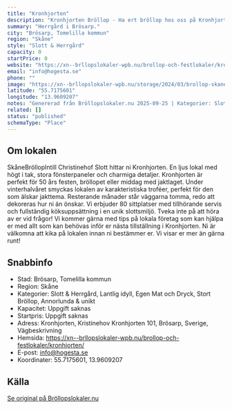 ```yaml
---
title: "Kronhjorten"
description: "Kronhjorten Bröllop - Ha ert bröllop hos oss på Kronhjorten. Se vår fina Bröllopslokal. Skicka gärna en förfrågan så hjälper vi Er!"
summary: "Herrgård i Brösarp."
city: "Brösarp, Tomelilla kommun"
region: "Skåne"
style: "Slott & Herrgård"
capacity: 0
startPrice: 0
website: "https://xn--brllopslokaler-wpb.nu/brollop-och-festlokaler/kronhjorten/"
email: "info@hogesta.se"
phone: ""
image: "https://xn--brllopslokaler-wpb.nu/storage/2024/03/brollop-skane-kronhjorten-christinehof-brollopslokal-2.webp"
latitude: "55.7175601"
longitude: "13.9609207"
notes: "Genererad från Bröllopslokaler.nu 2025-09-25 | Kategorier: Slott & Herrgård, Lantlig idyll, Egen Mat och Dryck, Stort Bröllop, Annorlunda & unikt"
related: []
status: "published"
schemaType: "Place"
---
```


## Om lokalen

SkåneBröllopIntill Christinehof Slott hittar ni Kronhjorten. En ljus lokal med högt i tak, stora fönsterpaneler och charmiga detaljer. Kronhjorten är perfekt för 50 års festen, bröllopet eller middag med jaktlaget. Under vinterhalvåret smyckas lokalen av karakteristiska troféer, perfekt för den som älskar jakttema. Resterande månader står väggarna tomma, redo att dekoreras hur ni än önskar. Vi erbjuder 80 sittplatser med tillhörande servis och fullständig köksuppsättning i en unik slottsmiljö. Tveka inte på att höra av er vid frågor! Vi kommer gärna med tips på lokala företag som kan hjälpa er med allt som kan behövas inför er nästa tillställning i Kronhjorten. Ni är välkomna att kika på lokalen innan ni bestämmer er. Vi visar er mer än gärna runt!

## Snabbinfo

- Stad: Brösarp, Tomelilla kommun
- Region: Skåne
- Kategorier: Slott & Herrgård, Lantlig idyll, Egen Mat och Dryck, Stort Bröllop, Annorlunda & unikt
- Kapacitet: Uppgift saknas
- Startpris: Uppgift saknas
- Adress: Kronhjorten, Kristinehov Kronhjorten 101, Brösarp, Sverige, Vägbeskrivning
- Hemsida: https://xn--brllopslokaler-wpb.nu/brollop-och-festlokaler/kronhjorten/
- E-post: info@hogesta.se
- Koordinater: 55.7175601, 13.9609207

## Källa

[Se original på Bröllopslokaler.nu](https://xn--brllopslokaler-wpb.nu/brollop-och-festlokaler/kronhjorten/)
